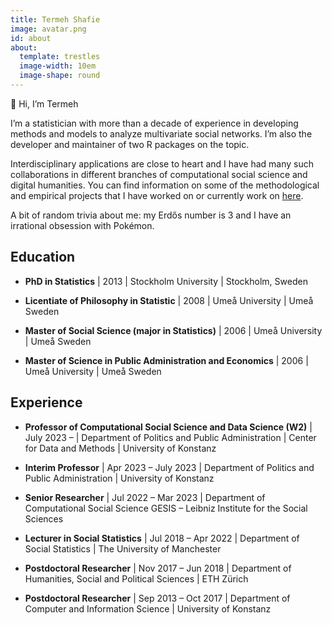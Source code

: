 ```yaml
---
title: Termeh Shafie
image: avatar.png
id: about
about:
  template: trestles
  image-width: 10em
  image-shape: round
---
```


::: habout
👋 Hi, I’m Termeh
:::

I'm a statistician with more than a decade of experience in developing methods and models to analyze multivariate social networks. I'm also the developer and maintainer of two R packages on the topic.

Interdisciplinary applications are close to heart and I have had many such collaborations in different branches of computational social science and digital humanities. You can find information on some of the methodological and empirical projects that I have worked on or currently work on [here](/project/).

A bit of random trivia about me: my Erdős number is 3 and I have an irrational obsession with Pokémon.

## Education

-   **PhD in Statistics** \| 2013 \| Stockholm University \| Stockholm, Sweden

-   **Licentiate of Philosophy in Statistic** \| 2008 \| Umeå University \| Umeå Sweden

-   **Master of Social Science (major in Statistics)** \| 2006 \| Umeå University \| Umeå Sweden

-   **Master of Science in Public Administration and Economics** \| 2006 \| Umeå University \| Umeå Sweden

## Experience

-   **Professor of Computational Social Science and Data Science (W2)** \| July 2023 – \| Department of Politics and Public Administration \| Center for Data and Methods \| University of Konstanz

-   **Interim Professor** \| Apr 2023 – July 2023 \| Department of Politics and Public Administration \| University of Konstanz

-   **Senior Researcher** \| Jul 2022 – Mar 2023 \| Department of Computational Social Science GESIS – Leibniz Institute for the Social Sciences

-   **Lecturer in Social Statistics** \| Jul 2018 – Apr 2022 \| Department of Social Statistics \| The University of Manchester

-   **Postdoctoral Researcher** \| Nov 2017 – Jun 2018 \| Department of Humanities, Social and Political Sciences \| ETH Zürich

-   **Postdoctoral Researcher** \| Sep 2013 – Oct 2017 \| Department of Computer and Information Science \| University of Konstanz
